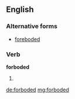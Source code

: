 ==English==

===Alternative forms===
* [[foreboded]] {{qualifier|much more commonly used}}

===Verb===
'''forboded'''

# {{past of|forbode}}

[[de:forboded]]
[[mg:forboded]]